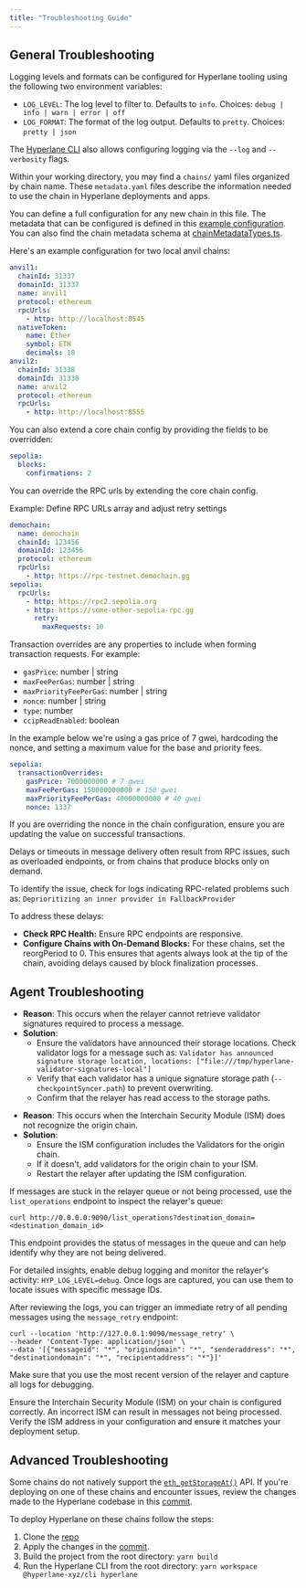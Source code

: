 ```yaml
---
title: "Troubleshooting Guide"
---
```


## General Troubleshooting

<AccordionGroup>

<Accordion title="Logging">

Logging levels and formats can be configured for Hyperlane tooling using the following two environment variables:

- `LOG_LEVEL`: The log level to filter to. Defaults to `info`. Choices: `debug | info | warn | error | off`
- `LOG_FORMAT`: The format of the log output. Defaults to `pretty`. Choices: `pretty | json`

The [Hyperlane CLI](/docs/reference/developer-tools/cli) also allows configuring logging via the `--log` and `--verbosity` flags.

</Accordion>

<Accordion title="Chain Configuration">

Within your working directory, you may find a `chains/` yaml files organized by chain name. These `metadata.yaml` files describe the information needed to use the chain in Hyperlane deployments and apps.

You can define a full configuration for any new chain in this file. The metadata that can be configured is defined in this [example configuration](https://github.com/hyperlane-xyz/hyperlane-monorepo/blob/main/typescript/cli/examples/chain-config.yaml). You can also find the chain metadata schema at [chainMetadataTypes.ts](https://github.com/hyperlane-xyz/hyperlane-monorepo/blob/main/typescript/sdk/src/metadata/chainMetadataTypes.ts).

Here's an example configuration for two local anvil chains:

```yaml
anvil1:
  chainId: 31337
  domainId: 31337
  name: anvil1
  protocol: ethereum
  rpcUrls:
    - http: http://localhost:8545
  nativeToken:
    name: Ether
    symbol: ETH
    decimals: 18
anvil2:
  chainId: 31338
  domainId: 31338
  name: anvil2
  protocol: ethereum
  rpcUrls:
    - http: http://localhost:8555
```

You can also extend a core chain config by providing the fields to be overridden:

```yaml
sepolia:
  blocks:
    confirmations: 2
```

</Accordion>

<Accordion title="Override RPC URLs">

You can override the RPC urls by extending the core chain config.

Example: Define RPC URLs array and adjust retry settings

```yaml
demochain:
  name: demochain
  chainId: 123456
  domainId: 123456
  protocol: ethereum
  rpcUrls:
    - http: https://rpc-testnet.demochain.gg
sepolia:
  rpcUrls:
    - http: https://rpc2.sepolia.org
    - http: https://some-other-sepolia-rpc.gg
      retry:
        maxRequests: 10
```

</Accordion>

<Accordion title="Override transaction settings">

Transaction overrides are any properties to include when forming transaction requests. For example:

- `gasPrice`: number | string
- `maxFeePerGas`: number | string
- `maxPriorityFeePerGas`: number | string
- `nonce`: number | string
- `type`: number
- `ccipReadEnabled`: boolean

In the example below we're using a gas price of 7 gwei, hardcoding the nonce, and setting a maximum value for the base and priority fees.

```yaml
sepolia:
  transactionOverrides:
    gasPrice: 7000000000 # 7 gwei
    maxFeePerGas: 150000000000 # 150 gwei
    maxPriorityFeePerGas: 40000000000 # 40 gwei
    nonce: 1337
```

<Warning>
  If you are overriding the nonce in the chain configuration, ensure you are
  updating the value on successful transactions.
</Warning>

</Accordion>

<Accordion title="Long Message Delivery Times or Timeouts">

Delays or timeouts in message delivery often result from RPC issues, such as overloaded endpoints, or from chains that produce blocks only on demand.

To identify the issue, check for logs indicating RPC-related problems such as: `Deprioritizing an inner provider in FallbackProvider`

To address these delays:

- **Check RPC Health:** Ensure RPC endpoints are responsive.
- **Configure Chains with On-Demand Blocks:** For these chains, set the reorgPeriod to 0. This ensures that agents always look at the tip of the chain, avoiding delays caused by block finalization processes.

</Accordion>

</AccordionGroup>

## Agent Troubleshooting

<AccordionGroup>

<Accordion title="Validator has not announced any storage locations Warning">

- **Reason**: This occurs when the relayer cannot retrieve validator signatures required to process a message.
- **Solution**:
  - Ensure the validators have announced their storage locations. Check validator logs for a message such as:
    `Validator has announced signature storage location, locations: ["file:///tmp/hyperlane-validator-signatures-local"]`
  - Verify that each validator has a unique signature storage path (`--checkpointSyncer.path`) to prevent overwriting.
  - Confirm that the relayer has read access to the storage paths.

</Accordion>

<Accordion title="No ISM Found for Origin Error">

- **Reason**: This occurs when the Interchain Security Module (ISM) does not recognize the origin chain.
- **Solution**:
  - Ensure the ISM configuration includes the Validators for the origin chain.
  - If it doesn't, add validators for the origin chain to your ISM.
  - Restart the relayer after updating the ISM configuration.

</Accordion>

<Accordion title="Checking Pending Messages in the Queue">

If messages are stuck in the relayer queue or not being processed, use the `list_operations` endpoint to inspect the relayer's queue:

```shell
curl http://0.0.0.0:9090/list_operations?destination_domain=<destination_domain_id>
```

This endpoint provides the status of messages in the queue and can help identify why they are not being delivered.

</Accordion>

<Accordion title="Debugging with Logs">

For detailed insights, enable debug logging and monitor the relayer's activity: `HYP_LOG_LEVEL=debug`. Once logs are captured, you can use them to locate issues with specific message IDs.

</Accordion>

<Accordion title="Retrying Messages">

After reviewing the logs, you can trigger an immediate retry of all pending messages using the `message_retry` endpoint:

```shell
curl --location 'http://127.0.0.1:9090/message_retry' \
--header 'Content-Type: application/json' \
--data '[{"messageid": "*", "origindomain": "*", "senderaddress": "*", "destinationdomain": "*", "recipientaddress": "*"}]'
```

Make sure that you use the most recent version of the relayer and capture all logs for debugging.

</Accordion>

<Accordion title="Relayer Selecting Incorrect ISM">

Ensure the Interchain Security Module (ISM) on your chain is configured correctly. An incorrect ISM can result in messages not being processed. Verify the ISM address in your configuration and ensure it matches your deployment setup.

</Accordion>

</AccordionGroup>

## Advanced Troubleshooting

<AccordionGroup>

<Accordion title="eth_getStorageAt() Compatibility">

Some chains do not natively support the [`eth_getStorageAt()`](https://ethereum.org/en/developers/docs/apis/json-rpc/#eth_getstorageat) API. If you're deploying on one of these chains and encounter issues, review the changes made to the Hyperlane codebase in this [commit](https://github.com/hyperlane-xyz/hyperlane-monorepo/commit/871df7a4dce203ff5cf23ae654d03743dc00ea61).

To deploy Hyperlane on these chains follow the steps:

1. Clone the [repo](https://github.com/hyperlane-xyz/hyperlane-monorepo)
2. Apply the changes in the [commit](https://github.com/hyperlane-xyz/hyperlane-monorepo/commit/871df7a4dce203ff5cf23ae654d03743dc00ea61).
3. Build the project from the root directory: `yarn build`
4. Run the Hyperlane CLI from the root directory: `yarn workspace @hyperlane-xyz/cli hyperlane`

</Accordion>

</AccordionGroup>

